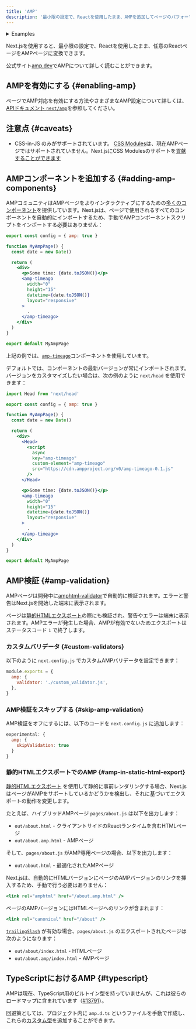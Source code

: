 ```yaml
---
title: 'AMP'
description: '最小限の設定で、Reactを使用したまま、AMPを追加してページのパフォーマンスと速度を向上させることができます。'
---
```


<details>
  <summary>Examples</summary>

- [AMP](https://github.com/vercel/next.js/tree/canary/examples/amp)

</details>

Next.jsを使用すると、最小限の設定で、Reactを使用したまま、任意のReactページをAMPページに変換できます。

公式サイト[amp.dev](https://amp.dev/)でAMPについて詳しく読むことができます。

## AMPを有効にする {#enabling-amp}

ページでAMP対応を有効にする方法やさまざまなAMP設定について詳しくは、[APIドキュメント `next/amp`](https://nextjs.org/docs/canary/pages/building-your-application/configuring/amp)を参照してください。

## 注意点 {#caveats}

- CSS-in-JS のみがサポートされています。 [CSS Modules](https://nextjs.org/docs/canary/pages/building-your-application/styling)は、現在AMPページではサポートされていません。Next.jsにCSS Modulesのサポートを[貢献することができます](https://github.com/vercel/next.js/issues/10549)

## AMPコンポーネントを追加する {#adding-amp-components}

AMPコミュニティはAMPページをよりインタラクティブにするための[多くのコンポーネント](https://amp.dev/documentation/components/)を提供しています。Next.jsは、ページで使用されるすべてのコンポーネントを自動的にインポートするため、手動でAMPコンポーネントスクリプトをインポートする必要はありません：

```jsx
export const config = { amp: true }

function MyAmpPage() {
  const date = new Date()

  return (
    <div>
      <p>Some time: {date.toJSON()}</p>
      <amp-timeago
        width="0"
        height="15"
        datetime={date.toJSON()}
        layout="responsive"
      >
        .
      </amp-timeago>
    </div>
  )
}

export default MyAmpPage
```

上記の例では、[`amp-timeago`](https://amp.dev/documentation/components/amp-timeago/?format=websites)コンポーネントを使用しています。

デフォルトでは、コンポーネントの最新バージョンが常にインポートされます。バージョンをカスタマイズしたい場合は、次の例のように `next/head` を使用できます：

```jsx
import Head from 'next/head'

export const config = { amp: true }

function MyAmpPage() {
  const date = new Date()

  return (
    <div>
      <Head>
        <script
          async
          key="amp-timeago"
          custom-element="amp-timeago"
          src="https://cdn.ampproject.org/v0/amp-timeago-0.1.js"
        />
      </Head>

      <p>Some time: {date.toJSON()}</p>
      <amp-timeago
        width="0"
        height="15"
        datetime={date.toJSON()}
        layout="responsive"
      >
        .
      </amp-timeago>
    </div>
  )
}

export default MyAmpPage
```

## AMP検証 {#amp-validation}

AMPページは開発中に[amphtml-validator](https://www.npmjs.com/package/amphtml-validator)で自動的に検証されます。エラーと警告はNext.jsを開始した端末に表示されます。

ページは[静的HTMLエクスポート](https://nextjs.org/docs/canary/pages/building-your-application/deploying/static-exports)の際にも検証され、警告やエラーは端末に表示されます。AMPエラーが発生した場合、AMPが有効でないためエクスポートはステータスコード `1` で終了します。

### カスタムバリデータ {#custom-validators}

以下のように `next.config.js` でカスタムAMPバリデータを設定できます：

```js
module.exports = {
  amp: {
    validator: './custom_validator.js',
  },
}
```

### AMP検証をスキップする {#skip-amp-validation}

AMP検証をオフにするには、以下のコードを `next.config.js` に追加します：

```js
experimental: {
  amp: {
    skipValidation: true
  }
}
```

### 静的HTMLエクスポートでのAMP {#amp-in-static-html-export}

[静的HTMLエクスポート](https://nextjs.org/docs/canary/pages/building-your-application/deploying/static-exports) を使用して静的に事前レンダリングする場合、Next.jsはページがAMPをサポートしているかどうかを検出し、それに基づいてエクスポートの動作を変更します。

たとえば、ハイブリッドAMPページ `pages/about.js` は以下を出力します：

- `out/about.html` - クライアントサイドのReactランタイムを含むHTMLページ
- `out/about.amp.html` - AMPページ

そして、`pages/about.js` がAMP専用ページの場合、以下を出力します：

- `out/about.html` - 最適化されたAMPページ

Next.jsは、自動的にHTMLバージョンにページのAMPバージョンのリンクを挿入するため、手動で行う必要はありません：

```jsx
<link rel="amphtml" href="/about.amp.html" />
```

ページのAMPバージョンにはHTMLページへのリンクが含まれます：

```jsx
<link rel="canonical" href="/about" />
```

[`trailingSlash`](https://nextjs.org/docs/canary/pages/api-reference/config/next-config-js/trailingSlash) が有効な場合、`pages/about.js` のエクスポートされたページは次のようになります：

- `out/about/index.html` - HTMLページ
- `out/about.amp/index.html` - AMPページ

## TypeScriptにおけるAMP {#typescript}

AMPは現在、TypeScript用のビルトイン型を持っていませんが、これは彼らのロードマップに含まれています（[#13791](https://github.com/ampproject/amphtml/issues/13791)）。

回避策としては、プロジェクト内に `amp.d.ts` というファイルを手動で作成し、これらの[カスタム型](https://stackoverflow.com/a/50601125)を追加することができます。
